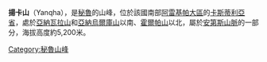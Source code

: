 {{Coord|15|40|46|S|72|22|24|W|display=title}}

'''揚卡山'''（Yanqha），是[[秘魯|秘魯]]的山峰，位於該國南部[[阿雷基帕大區|阿雷基帕大區]]的[[卡斯蒂利亞省|卡斯蒂利亞省]]，處於[[亞納瓦拉山_(阿雷基帕大區)|亞納瓦拉山]]和[[亞納烏爾庫山_(坎奇斯省)|亞納烏爾庫山]]以南、[[霍爾帕山_(卡斯蒂利亞省)|霍爾帕山]]以北，屬於[[安第斯山脈|安第斯山脈]]的一部分，海拔高度約5,200米。

{{Peru-geo-stub}}
[[Category:秘魯山峰|Category:秘魯山峰]]